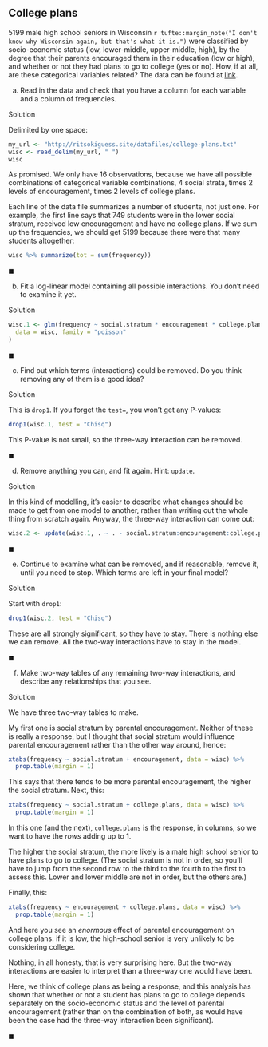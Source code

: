 ##  College plans


 5199 male high school seniors in Wisconsin
`r tufte::margin_note("I don't  know why Wisconsin again, but that's what it is.")` were classified by
socio-economic status (low, lower-middle, upper-middle, high), by
the degree that their parents encouraged them in their education (low
or high),
and whether or not they had plans to go to college (yes or no). How,
if at all, are these categorical variables related? The data can be
found at
[link](http://ritsokiguess.site/datafiles/college-plans.txt). 



(a) Read in the data and check that you have a column for each
variable and a column of frequencies.

Solution


Delimited by one space:
```r
my_url <- "http://ritsokiguess.site/datafiles/college-plans.txt"
wisc <- read_delim(my_url, " ")
wisc
```

     

As promised. We only have 16 observations, because we have all
possible combinations of categorical variable combinations, 4 social
strata, times 2 levels of encouragement, times 2 levels of college
plans. 

Each line of the data file summarizes a number of students, not just
one.  For example, the first line says that 749 students were in the
lower social stratum, received low encouragement and have no college
plans. If we sum up the frequencies, we should get 5199 because there
were that many students altogether:

```r
wisc %>% summarize(tot = sum(frequency))
```

 

$\blacksquare$

(b) Fit a log-linear model containing all possible
interactions. You don't need to examine it yet.

Solution


```r
wisc.1 <- glm(frequency ~ social.stratum * encouragement * college.plans,
  data = wisc, family = "poisson"
)
```

   


$\blacksquare$

(c) Find out which terms (interactions) could be removed. Do you
think removing any of them is a good idea?


Solution


This is `drop1`. If you forget the `test=`, you won't
get any P-values:
```r
drop1(wisc.1, test = "Chisq")
```

   

This P-value is not small, so the three-way interaction can be removed.


$\blacksquare$

(d) Remove anything you can, and fit again. Hint: `update`.


Solution


In this kind of modelling, it's easier to describe what changes
should be  made to get from one model to another, rather than
writing out the whole thing from scratch again.
Anyway, the three-way interaction can come out:
```r
wisc.2 <- update(wisc.1, . ~ . - social.stratum:encouragement:college.plans)
```

   


$\blacksquare$

(e) Continue to examine what can be removed, and if reasonable,
remove it, until you need to stop. Which terms are left in your final model?


Solution


Start with `drop1`:
```r
drop1(wisc.2, test = "Chisq")
```

   

These are all strongly significant, so they have to stay. There is
nothing else we can remove. All the two-way interactions have to stay
in the model.


$\blacksquare$

(f) Make two-way tables of any remaining two-way interactions, and
describe any relationships that you see.


Solution


We have three two-way tables to make.

My first one is social stratum by parental encouragement. Neither of
these is really a response, but I thought that social stratum would
influence parental encouragement rather than the other way around, hence:

```r
xtabs(frequency ~ social.stratum + encouragement, data = wisc) %>%
  prop.table(margin = 1)
```

 

This says that there tends to be more parental encouragement, the
higher the social stratum. 
Next, this:

```r
xtabs(frequency ~ social.stratum + college.plans, data = wisc) %>%
  prop.table(margin = 1)
```

 

In this one (and the next), `college.plans` is the response, in
columns, so we want to have the *rows* adding up to 1. 

The higher the social stratum, the more likely is a male
high school senior to have plans to go to college. (The social stratum
is not in order, so you'll have to jump from the second row to the
third to the fourth to the first to assess this. Lower and lower
middle are not in order, but the others are.)

Finally, this:

```r
xtabs(frequency ~ encouragement + college.plans, data = wisc) %>%
  prop.table(margin = 1)
```

 

And here you see an *enormous* effect of parental encouragement
on college plans: if it is low, the high-school senior is very
unlikely to be considering college.

Nothing, in all honesty, that is very surprising here. But the two-way
interactions are easier to interpret than a three-way one would have
been.

Here, we think of college plans as being a response, and this
analysis has shown that whether or not a student has plans to go to
college depends separately on the socio-economic status and the level
of parental encouragement (rather than on the combination of both, as
would have been the case had the three-way interaction been
significant). 

$\blacksquare$





